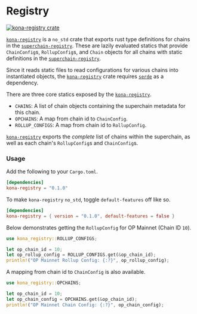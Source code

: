 # Registry

<a href="https://crates.io/crates/kona-registry"><img src="https://img.shields.io/crates/v/kona-registry.svg?label=kona-registry" alt="kona-registry crate" /></a>

[`kona-registry`][sc] is a `no_std` crate that exports rust type definitions for chains
in the [`superchain-registry`][osr]. These are lazily evaluated statics that provide
`ChainConfig`s, `RollupConfig`s, and `Chain` objects for all chains with static definitions
in the [`superchain-registry`][osr].

Since it reads static files to read configurations for various chains into instantiated
objects, the [`kona-registry`][sc] crate requires [`serde`][serde] as a dependency.

There are three core statics exposed by the [`kona-registry`][sc].
- `CHAINS`: A list of chain objects containing the superchain metadata for this chain.
- `OPCHAINS`: A map from chain id to `ChainConfig`.
- `ROLLUP_CONFIGS`: A map from chain id to `RollupConfig`.

[`kona-registry`][sc] exports the _complete_ list of chains within the superchain, as well as each
chain's `RollupConfig`s and `ChainConfig`s.

### Usage

Add the following to your `Cargo.toml`.

```toml
[dependencies]
kona-registry = "0.1.0"
```

To make `kona-registry` `no_std`, toggle `default-features` off like so.

```toml
[dependencies]
kona-registry = { version = "0.1.0", default-features = false }
```

Below demonstrates getting the `RollupConfig` for OP Mainnet (Chain ID `10`).

```rust
use kona_registry::ROLLUP_CONFIGS;

let op_chain_id = 10;
let op_rollup_config = ROLLUP_CONFIGS.get(&op_chain_id);
println!("OP Mainnet Rollup Config: {:?}", op_rollup_config);
```

A mapping from chain id to `ChainConfig` is also available.

```rust
use kona_registry::OPCHAINS;

let op_chain_id = 10;
let op_chain_config = OPCHAINS.get(&op_chain_id);
println!("OP Mainnet Chain Config: {:?}", op_chain_config);
```

[serde]: https://crates.io/crates/serde
[alloy]: https://github.com/alloy-rs/alloy
[op-alloy]: https://github.com/alloy-rs/op-alloy
[op-superchain]: https://docs.optimism.io/stack/explainer
[osr]: https://github.com/ethereum-optimism/superchain-registry

[s]: ./crates/registry
[sc]: https://crates.io/crates/kona-registry
[g]: https://crates.io/crates/kona-genesis

[chains]: https://docs.rs/kona-registry/latest/superchain/struct.CHAINS.html
[opchains]: https://docs.rs/kona-registry/latest/superchain/struct.OPCHAINS.html
[rollups]: https://docs.rs/kona-registry/latest/superchain/struct.ROLLUP_CONFIGS.html
